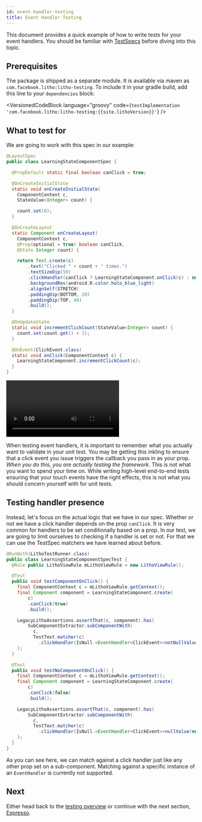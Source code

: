 ```yaml
---
id: event-handler-testing
title: Event Handler Testing
---
```



This document provides a quick example of how to write tests for your event
handlers. You should be familiar with [TestSpecs](subcomponent-testing.mdx)
before diving into this topic.

## Prerequisites

The package is shipped as a separate module. It is available via maven as
`com.facebook.litho:litho-testing`. To include it in your gradle build, add this
line to your `dependencies` block:

<VersionedCodeBlock language="groovy" code={`
testImplementation 'com.facebook.litho:litho-testing:{{site.lithoVersion}}'
`} />

## What to test for

We are going to work with this spec in our example:

```java
@LayoutSpec
public class LearningStateComponentSpec {

  @PropDefault static final boolean canClick = true;

  @OnCreateInitialState
  static void onCreateInitialState(
    ComponentContext c,
    StateValue<Integer> count) {

    count.set(0);
  }

  @OnCreateLayout
  static Component onCreateLayout(
    ComponentContext c,
    @Prop(optional = true) boolean canClick,
    @State Integer count) {

    return Text.create(c)
        .text("Clicked " + count + " times.")
        .textSizeDip(50)
        .clickHandler(canClick ? LearningStateComponent.onClick(c) : null)
        .backgroundRes(android.R.color.holo_blue_light)
        .alignSelf(STRETCH)
        .paddingDip(BOTTOM, 20)
        .paddingDip(TOP, 40)
        .build();
  }

  @OnUpdateState
  static void incrementClickCount(StateValue<Integer> count) {
    count.set(count.get() + 1);
  }

  @OnEvent(ClickEvent.class)
  static void onClick(ComponentContext c) {
    LearningStateComponent.incrementClickCount(c);
  }
}
```

<video loop="true" autoplay="true" class="video" width="300px">
  <source type="video/mp4" src={useBaseUrl("/videos/state_taps.mp4")}></source>
</video>

When testing event handlers, it is important to remember what you actually want
to validate in your unit test. You may be getting this inkling to ensure that a
click event you issue triggers the callback you pass in as your prop. *When you
do this, you are actually testing the framework.* This is not what you want to
spend your time on. While writing high-level end-to-end tests ensuring that your
touch events have the right effects, this is not what you should concern
yourself with for unit tests.

## Testing handler presence

Instead, let's focus on the actual logic that we have in our spec. Whether or
not we have a click handler depends on the prop `canClick`. It is very common
for handlers to be set conditionally based on a prop. In our test, we are going
to limit ourselves to checking if a handler is set or not. For that we can use
the TestSpec matchers we have learned about before.

```java
@RunWith(LithoTestRunner.class)
public class LearningStateComponentSpecTest {
  @Rule public LithoViewRule mLithoViewRule = new LithoViewRule();

  @Test
  public void testComponentOnClick() {
    final ComponentContext c = mLithoViewRule.getContext();
    final Component component = LearningStateComponent.create(
        c)
        .canClick(true)
        .build();

    LegacyLithoAssertions.assertThat(c, component).has(
        SubComponentExtractor.subComponentWith(
          c,
          TestText.matcher(c)
            .clickHandler(IsNull.<EventHandler<ClickEvent>>notNullValue(null)).build())
    );
  }

  @Test
  public void testNoComponentOnClick() {
    final ComponentContext c = mLithoViewRule.getContext();
    final Component component = LearningStateComponent.create(
        c)
        .canClick(false)
        .build();

    LegacyLithoAssertions.assertThat(c, component).has(
        SubComponentExtractor.subComponentWith(
          c,
          TestText.matcher(c)
            .clickHandler(IsNull.<EventHandler<ClickEvent>>nullValue(null)).build())
    );
  }
}
```

As you can see here, we can match against a click handler just like any other
prop set on a sub-component. Matching against a specific instance of an
`EventHandler` is currently not supported.

## Next

Either head back to the [testing overview](testing-overview.mdx) or
continue with the next section, [Espresso](espresso-testing.mdx).
